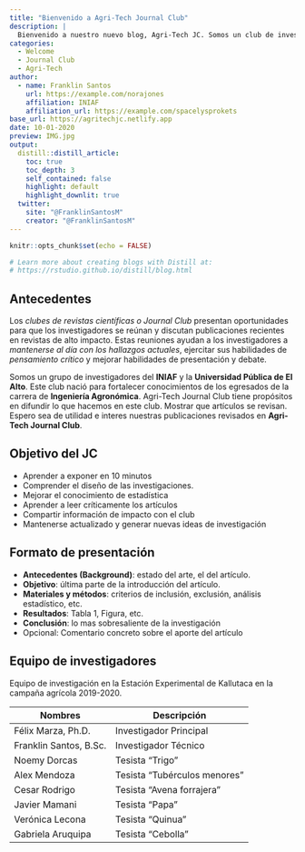 ```yaml
---
title: "Bienvenido a Agri-Tech Journal Club"
description: |
  Bienvenido a nuestro nuevo blog, Agri-Tech JC. Somos un club de investigadores de las ciencias agropecuarias.
categories:
  - Welcome
  - Journal Club
  - Agri-Tech
author:
  - name: Franklin Santos
    url: https://example.com/norajones
    affiliation: INIAF
    affiliation_url: https://example.com/spacelysprokets
base_url: https://agritechjc.netlify.app
date: 10-01-2020
preview: IMG.jpg
output:
  distill::distill_article:
    toc: true
    toc_depth: 3
    self_contained: false
    highlight: default
    highlight_downlit: true
  twitter:
    site: "@FranklinSantosM"
    creator: "@FranklinSantosM"
---
```


```r
knitr::opts_chunk$set(echo = FALSE)

# Learn more about creating blogs with Distill at:
# https://rstudio.github.io/distill/blog.html

```

## Antecedentes
Los *clubes de revistas científicas o Journal Club* presentan oportunidades para que los investigadores se reúnan y discutan publicaciones recientes en revistas de alto impacto. Estas reuniones ayudan a los investigadores a *mantenerse al día con los hallazgos actuales*, ejercitar sus habilidades de *pensamiento crítico* y mejorar habilidades de presentación y debate.

Somos un grupo de investigadores del **INIAF** y la **Universidad Pública de El Alto**. Este club nació para fortalecer conocimientos de los egresados de la carrera de **Ingeniería Agronómica**. Agri-Tech Journal Club tiene propósitos en difundir lo que hacemos en este club. Mostrar que artículos se revisan. Espero sea de utilidad e interes nuestras publicaciones revisados en **Agri-Tech Journal Club**.

## Objetivo del JC
- Aprender a exponer en 10 minutos
- Comprender el diseño de las investigaciones.
- Mejorar el conocimiento de estadística 
- Aprender a leer críticamente los artículos 
- Compartir información de impacto con el club
- Mantenerse actualizado y generar nuevas ideas de investigación

## Formato de presentación 
* **Antecedentes (Background)**: estado del arte, el del artículo.
* **Objetivo**: última parte de la introducción del artículo.
* **Materiales y métodos**: criterios de inclusión, exclusión, análisis estadístico, etc.
* **Resultados**: Tabla 1, Figura, etc.
* **Conclusión**: lo mas sobresaliente de la investigación
* Opcional: Comentario concreto sobre el aporte del artículo

## Equipo de investigadores
Equipo de investigación en la Estación Experimental de Kallutaca en la campaña agrícola 2019-2020.

| Nombres                   | Descripción                   |
|---------------------------|-------------------------------|
| Félix Marza, Ph.D.        | Investigador Principal        |
| Franklin Santos, B.Sc.    | Investigador Técnico          |
| Noemy Dorcas              | Tesista "Trigo"               |
| Alex Mendoza              | Tesista "Tubérculos menores"  |
| Cesar Rodrigo             | Tesista "Avena forrajera"     |
| Javier Mamani             | Tesista "Papa"                |
| Verónica Lecona           | Tesista "Quinua"              |
| Gabriela Aruquipa         | Tesista "Cebolla"             |



